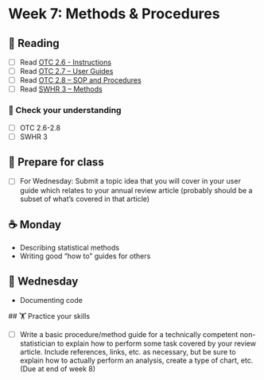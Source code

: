
# Week 7: Methods & Procedures

## 📖 Reading

- [ ] Read [OTC 2.6 - Instructions](https://alg.manifoldapp.org/read/open-technical-communication/section/29783307-99ef-466b-af28-384980bfb23c)
- [ ] Read [OTC 2.7 – User  Guides](https://alg.manifoldapp.org/read/open-technical-communication/section/15d19d46-ad79-4cec-bb8d-be6166bb3d8e)
- [ ] Read [OTC 2.8 – SOP and Procedures](https://alg.manifoldapp.org/read/open-technical-communication/section/041bfbe4-dbc8-4eb8-ac86-13e1a33646cb)
- [ ] Read [SWHR 3 – Methods](https://ehsanx.github.io/Scientific-Writing-for-Health-Research/methods-section.html)

### 🎯 Check your understanding

- [ ] OTC 2.6-2.8
- [ ] SWHR 3

## 🥣 Prepare for class

- [ ] For Wednesday: Submit a topic idea that you will cover in your user guide which relates to your annual review article (probably should be a subset of what's covered in that article)

## ☕ Monday

- Describing statistical methods
- Writing good “how to” guides for others

## 🐪 Wednesday

- Documenting code

##️ 🏋️ Practice your skills

- [ ] Write a basic procedure/method guide for a technically competent non-statistician to explain how to perform some task covered by your review article. Include references, links, etc. as necessary, but be sure to explain how to actually perform an analysis, create a type of chart, etc. (Due at end of week 8)



